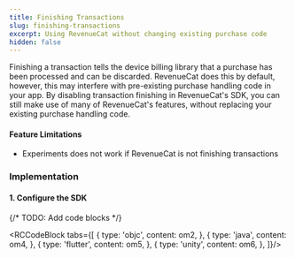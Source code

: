 ```yaml
---
title: Finishing Transactions
slug: finishing-transactions
excerpt: Using RevenueCat without changing existing purchase code
hidden: false
---
```


Finishing a transaction tells the device billing library that a purchase has been processed and can be discarded. RevenueCat does this by default, however, this may interfere with pre-existing purchase handling code in your app. By disabling transaction finishing in RevenueCat's SDK, you can still make use of many of RevenueCat's features, without replacing your existing purchase handling code.

#### Feature Limitations

- Experiments does not work if RevenueCat is not finishing transactions

### Implementation

#### 1. Configure the SDK

{/* TODO: Add code blocks */}

<RCCodeBlock tabs={[
    {
        type: 'objc',
        content: om2,
    },
    {
        type: 'java',
        content: om4,
    },
    {
        type: 'flutter',
        content: om5,
    },
    {
        type: 'unity',
        content: om6,
    },
]}/>
